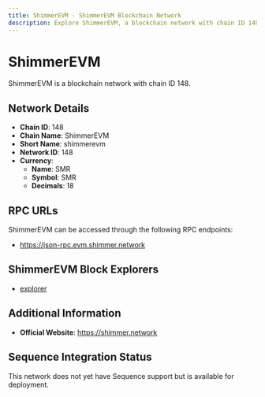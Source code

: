 ```yaml
--- 
title: ShimmerEVM - ShimmerEVM Blockchain Network
description: Explore ShimmerEVM, a blockchain network with chain ID 148. Learn about its native currency, SMR, and how to interact with the network.
---
```


# ShimmerEVM

ShimmerEVM is a blockchain network with chain ID 148.

## Network Details

- **Chain ID**: 148
- **Chain Name**: ShimmerEVM
- **Short Name**: shimmerevm
- **Network ID**: 148
- **Currency**: 
  - **Name**: SMR
  - **Symbol**: SMR
  - **Decimals**: 18

## RPC URLs

ShimmerEVM can be accessed through the following RPC endpoints:

- https://json-rpc.evm.shimmer.network

## ShimmerEVM Block Explorers

- [explorer](https://explorer.evm.shimmer.network)

## Additional Information

- **Official Website**: https://shimmer.network

## Sequence Integration Status

This network does not yet have Sequence support but is available for deployment.
